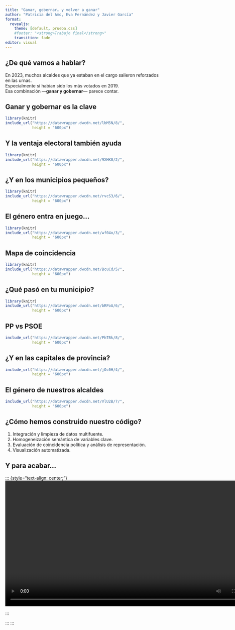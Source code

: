 ---
title: "Ganar, gobernar… y volver a ganar"
author: "Patricia del Amo, Eva Fernández y Javier García"
format:
  revealjs: 
    theme: [default, prueba.css]
    #footer: "<strong>Trabajo final</strong>"
    transition: fade
editor: visual
---

## ¿De qué vamos a hablar?

En 2023, muchos alcaldes que ya estaban en el cargo salieron reforzados en las urnas.\
Especialmente si habían sido los más votados en 2019.\
Esa combinación —**ganar y gobernar**— parece contar.

## Ganar y gobernar es la clave

```{r}
library(knitr)
include_url("https://datawrapper.dwcdn.net/lbM5N/8/", 
            height = "600px")
```

## Y la ventaja electoral también ayuda

```{r}
library(knitr)
include_url("https://datawrapper.dwcdn.net/9XHK0/2/", 
            height = "600px")
```

## ¿Y en los municipios pequeños?

```{r}
library(knitr)
include_url("https://datawrapper.dwcdn.net/rvcS3/6/", 
            height = "600px")
```

## El género entra en juego...

```{r}
library(knitr)
include_url("https://datawrapper.dwcdn.net/wf04o/3/", 
            height = "600px")
```

## Mapa de coincidencia

```{r}
library(knitr)
include_url("https://datawrapper.dwcdn.net/BcuCd/5/", 
            height = "600px")
```

## ¿Qué pasó en tu municipio?

```{r}

library(knitr)
include_url("https://datawrapper.dwcdn.net/bRPoA/6/", 
            height = "600px")
```

## PP vs PSOE

```{r}
include_url("https://datawrapper.dwcdn.net/PhTBk/8/", 
            height = "600px")
```

## ¿Y en las capitales de provincia?

```{r}
include_url("https://datawrapper.dwcdn.net/jOc0H/4/", 
            height = "600px")
```

## El género de nuestros alcaldes

```{r}
include_url("https://datawrapper.dwcdn.net/VlU2B/7/", 
            height = "600px")
```

## ¿Cómo hemos construido nuestro código?

1.  Integración y limpieza de datos multifuente.
2.  Homogeneización semántica de variables clave.
3.  Evaluación de coincidencia política y análisis de representación.
4.  Visualización automatizada.

## Y para acabar...

::: {style="text-align: center;"}
<video width="800" controls>

<source src="media/video.mp4" type="video/mp4">

:::

:::
:::
